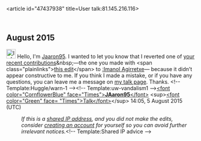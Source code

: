 <article id="47437938" title=User talk:81.145.216.116>
	<talkpage id="47437938" title="User talk:81.145.216.116">
== August 2015 ==

[[File:Information.svg|25px|alt=Information icon]] Hello, I'm [[User:Jaaron95|Jaaron95]]. I wanted to let you know that I reverted one of [[Special:Contributions/81.145.216.116|your recent contributions]]&amp;nbsp;—the one you made with &lt;span class=&quot;plainlinks&quot;&gt;[https://en.wikipedia.org/w/index.php?title=Imanol%20Agirretxe&amp;diff=674686685 this edit]&lt;/span&gt; to [[:Imanol Agirretxe]]— because it didn’t appear constructive to me. If you think I made a mistake, or if you have any questions, you can leave me a message on [[User_talk:Jaaron95|my talk page]]. Thanks. &lt;!-- Template:Huggle/warn-1 --&gt;&lt;!-- Template:uw-vandalism1 --&gt;[[User:Jaaron95|&lt;font color=&quot;CornflowerBlue&quot; face=&quot;Times&quot;&gt;'''JAaron95'''&lt;/font&gt;]] &lt;sup&gt;[[User talk:Jaaron95|&lt;font color=&quot;Green&quot; face= &quot;Times&quot;&gt;Talk&lt;/font&gt;]]&lt;/sup&gt;  14:05, 5 August 2015 (UTC)
:''If this is a [[Network address translation|shared IP address]], and you did not make the edits, consider [[Wikipedia:Why create an account?|creating an account]] for yourself so you can avoid further irrelevant notices.''&lt;!-- Template:Shared IP advice --&gt;
	</talkpage>
</article>